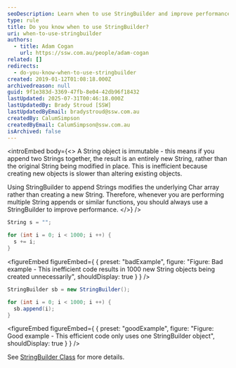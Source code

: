 ```yaml
---
seoDescription: Learn when to use StringBuilder and improve performance by minimizing String object creation and modification.
type: rule
title: Do you know when to use StringBuilder?
uri: when-to-use-stringbuilder
authors:
  - title: Adam Cogan
    url: https://ssw.com.au/people/adam-cogan
related: []
redirects:
  - do-you-know-when-to-use-stringbuilder
created: 2019-01-12T01:08:18.000Z
archivedreason: null
guid: 9f1e383d-3369-47fb-8e04-42db96f18432
lastUpdated: 2025-07-31T00:46:18.000Z
lastUpdatedBy: Brady Stroud [SSW]
lastUpdatedByEmail: bradystroud@ssw.com.au
createdBy: CalumSimpson
createdByEmail: CalumSimpson@ssw.com.au
isArchived: false
---
```


<introEmbed
  body={<>
A String object is immutable - this means if you append two Strings together, the result is an entirely new String, rather than the original String being modified in place. This is inefficient because creating new objects is slower than altering existing objects.

Using StringBuilder to append Strings modifies the underlying Char array rather than creating a new String. Therefore, whenever you are performing multiple String appends or similar functions, you should always use a StringBuilder to improve performance.
  </>}
/>
```cs
String s = "";

for (int i = 0; i < 1000; i ++) {
  s += i;
}
```

<figureEmbed figureEmbed={ {
  preset: "badExample",
  figure: "Figure: Bad example - This inefficient code results in 1000 new String objects being created unnecessarily",
  shouldDisplay: true
} } />


```cs
StringBuilder sb = new StringBuilder();

for (int i = 0; i < 1000; i ++) {
  sb.append(i);
}
```

<figureEmbed figureEmbed={ {
  preset: "goodExample",
  figure: "Figure: Good example - This efficient code only uses one StringBuilder object",
  shouldDisplay: true
} } />


See [StringBuilder Class](https://learn.microsoft.com/en-us/dotnet/api/system.text.stringbuilder?view=net-7.0&WT.mc_id=DT-MVP-33518) for more details.

